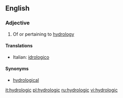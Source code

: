 ==English==

===Adjective===
{{en-adj|-}}

# Of or pertaining to [[hydrology]]

====Translations====
{{top}}
*Italian: [[idrologico]]
{{mid}}

{{bottom}}

====Synonyms====
*[[hydrological]]

[[it:hydrologic]]
[[pl:hydrologic]]
[[ru:hydrologic]]
[[vi:hydrologic]]